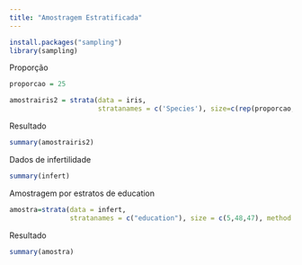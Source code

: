 ```yaml
---
title: "Amostragem Estratificada"
---
```

```r
install.packages("sampling")
library(sampling)
```

Proporção

```r
proporcao = 25
```

```r
amostrairis2 = strata(data = iris,
                      stratanames = c('Species'), size=c(rep(proporcao, 3)), method = "srswor")
```

Resultado

```r
summary(amostrairis2)
```

Dados de infertilidade

```r
summary(infert)
```

Amostragem por estratos de education

```r
amostra=strata(data = infert,
               stratanames = c("education"), size = c(5,48,47), method = "srswor")
```

Resultado

```r
summary(amostra)
```